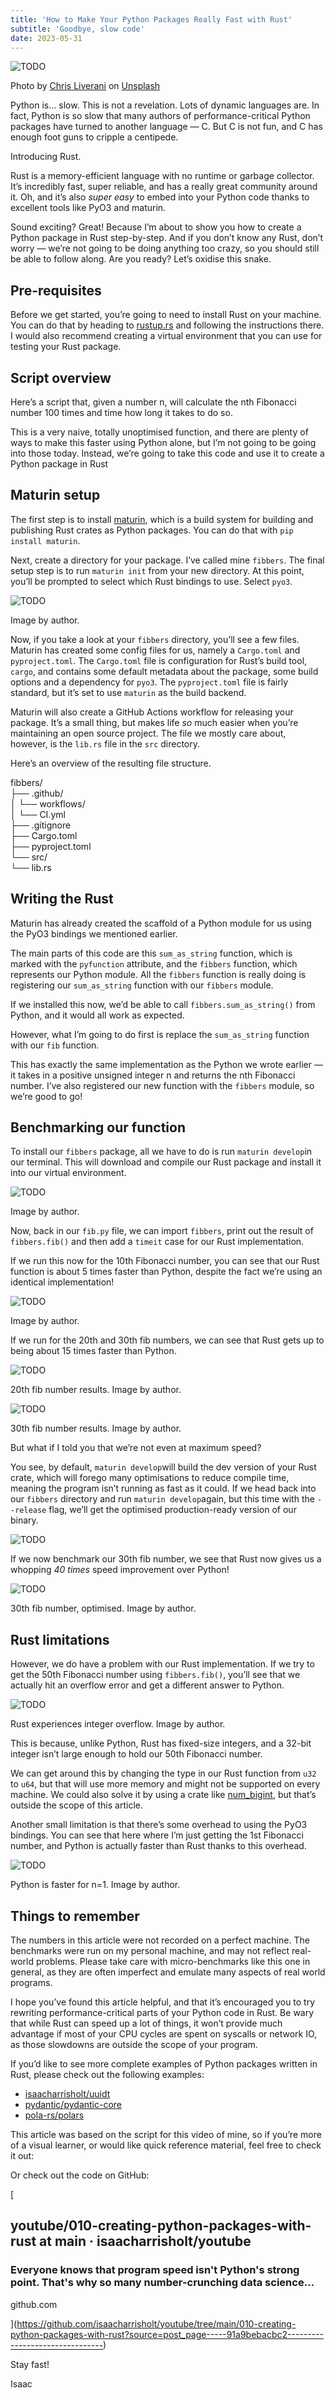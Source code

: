 ```yaml
---
title: 'How to Make Your Python Packages Really Fast with Rust'
subtitle: 'Goodbye, slow code'
date: 2023-05-31
---
```



<Image src={image0} alt="TODO" />

Photo by [Chris Liverani](https://unsplash.com/@chrisliverani?utm_source=medium&utm_medium=referral) on [Unsplash](https://unsplash.com/?utm_source=medium&utm_medium=referral)

Python is… slow. This is not a revelation. Lots of dynamic languages are. In fact, Python is so slow that many authors of performance-critical Python packages have turned to another language — C. But C is not fun, and C has enough foot guns to cripple a centipede.

Introducing Rust.

Rust is a memory-efficient language with no runtime or garbage collector. It’s incredibly fast, super reliable, and has a really great community around it. Oh, and it’s also _super easy_ to embed into your Python code thanks to excellent tools like PyO3 and maturin.

Sound exciting? Great! Because I’m about to show you how to create a Python package in Rust step-by-step. And if you don’t know any Rust, don’t worry — we’re not going to be doing anything too crazy, so you should still be able to follow along. Are you ready? Let’s oxidise this snake.

## Pre-requisites

Before we get started, you’re going to need to install Rust on your machine. You can do that by heading to [rustup.rs](https://rustup.rs/) and following the instructions there. I would also recommend creating a virtual environment that you can use for testing your Rust package.

## Script overview

Here’s a script that, given a number n, will calculate the nth Fibonacci number 100 times and time how long it takes to do so.

This is a very naive, totally unoptimised function, and there are plenty of ways to make this faster using Python alone, but I’m not going to be going into those today. Instead, we’re going to take this code and use it to create a Python package in Rust

## Maturin setup

The first step is to install [maturin](https://www.maturin.rs/), which is a build system for building and publishing Rust crates as Python packages. You can do that with `pip install maturin`.

Next, create a directory for your package. I’ve called mine `fibbers`. The final setup step is to run `maturin init` from your new directory. At this point, you’ll be prompted to select which Rust bindings to use. Select `pyo3`.

<Image src={image1} alt="TODO" />

Image by author.

Now, if you take a look at your `fibbers` directory, you’ll see a few files. Maturin has created some config files for us, namely a `Cargo.toml` and `pyproject.toml`. The `Cargo.toml` file is configuration for Rust’s build tool, `cargo`, and contains some default metadata about the package, some build options and a dependency for `pyo3`. The `pyproject.toml` file is fairly standard, but it’s set to use `maturin` as the build backend.

Maturin will also create a GitHub Actions workflow for releasing your package. It’s a small thing, but makes life _so_ much easier when you’re maintaining an open source project. The file we mostly care about, however, is the `lib.rs` file in the `src` directory.

Here’s an overview of the resulting file structure.

fibbers/  
├── .github/  
│ └── workflows/  
│ └── CI.yml  
├── .gitignore  
├── Cargo.toml  
├── pyproject.toml  
└── src/  
 └── lib.rs

## Writing the Rust

Maturin has already created the scaffold of a Python module for us using the PyO3 bindings we mentioned earlier.

The main parts of this code are this `sum_as_string` function, which is marked with the `pyfunction` attribute, and the `fibbers` function, which represents our Python module. All the `fibbers` function is really doing is registering our `sum_as_string` function with our `fibbers` module.

If we installed this now, we’d be able to call `fibbers.sum_as_string()` from Python, and it would all work as expected.

However, what I’m going to do first is replace the `sum_as_string` function with our `fib` function.

This has exactly the same implementation as the Python we wrote earlier — it takes in a positive unsigned integer n and returns the nth Fibonacci number. I’ve also registered our new function with the `fibbers` module, so we’re good to go!

## Benchmarking our function

To install our `fibbers` package, all we have to do is run `maturin develop`in our terminal. This will download and compile our Rust package and install it into our virtual environment.

<Image src={image2} alt="TODO" />

Image by author.

Now, back in our `fib.py` file, we can import `fibbers`, print out the result of `fibbers.fib()` and then add a `timeit` case for our Rust implementation.

If we run this now for the 10th Fibonacci number, you can see that our Rust function is about 5 times faster than Python, despite the fact we’re using an identical implementation!

<Image src={image3} alt="TODO" />

Image by author.

If we run for the 20th and 30th fib numbers, we can see that Rust gets up to being about 15 times faster than Python.

<Image src={image4} alt="TODO" />

20th fib number results. Image by author.

<Image src={image5} alt="TODO" />

30th fib number results. Image by author.

But what if I told you that we’re not even at maximum speed?

You see, by default, `maturin develop`will build the dev version of your Rust crate, which will forego many optimisations to reduce compile time, meaning the program isn’t running as fast as it could. If we head back into our `fibbers` directory and run `maturin develop`again, but this time with the `--release` flag, we’ll get the optimised production-ready version of our binary.

<Image src={image6} alt="TODO" />

If we now benchmark our 30th fib number, we see that Rust now gives us a whopping _40 times_ speed improvement over Python!

<Image src={image7} alt="TODO" />

30th fib number, optimised. Image by author.

## Rust limitations

However, we do have a problem with our Rust implementation. If we try to get the 50th Fibonacci number using `fibbers.fib()`, you’ll see that we actually hit an overflow error and get a different answer to Python.

<Image src={image8} alt="TODO" />

Rust experiences integer overflow. Image by author.

This is because, unlike Python, Rust has fixed-size integers, and a 32-bit integer isn’t large enough to hold our 50th Fibonacci number.

We can get around this by changing the type in our Rust function from `u32` to `u64`, but that will use more memory and might not be supported on every machine. We could also solve it by using a crate like [num_bigint](https://docs.rs/num-bigint/latest/num_bigint/), but that’s outside the scope of this article.

Another small limitation is that there’s some overhead to using the PyO3 bindings. You can see that here where I’m just getting the 1st Fibonacci number, and Python is actually faster than Rust thanks to this overhead.

<Image src={image9} alt="TODO" />

Python is faster for n=1. Image by author.

## Things to remember

The numbers in this article were not recorded on a perfect machine. The benchmarks were run on my personal machine, and may not reflect real-world problems. Please take care with micro-benchmarks like this one in general, as they are often imperfect and emulate many aspects of real world programs.

I hope you’ve found this article helpful, and that it’s encouraged you to try rewriting performance-critical parts of your Python code in Rust. Be wary that while Rust can speed up a lot of things, it won’t provide much advantage if most of your CPU cycles are spent on syscalls or network IO, as those slowdowns are outside the scope of your program.

If you’d like to see more complete examples of Python packages written in Rust, please check out the following examples:

- [isaacharrisholt/uuidt](https://github.com/isaacharrisholt/uuidt)
- [pydantic/pydantic-core](https://github.com/pydantic/pydantic-core)
- [pola-rs/polars](https://github.com/pola-rs/polars/)

This article was based on the script for this video of mine, so if you’re more of a visual learner, or would like quick reference material, feel free to check it out:

Or check out the code on GitHub:

[

## youtube/010-creating-python-packages-with-rust at main · isaacharrisholt/youtube

### Everyone knows that program speed isn't Python's strong point. That's why so many number-crunching data science…

github.com

](https://github.com/isaacharrisholt/youtube/tree/main/010-creating-python-packages-with-rust?source=post_page-----91a9bebacbc2--------------------------------)

Stay fast!

Isaac
